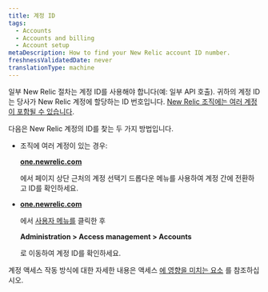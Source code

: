```yaml
---
title: 계정 ID
tags:
  - Accounts
  - Accounts and billing
  - Account setup
metaDescription: How to find your New Relic account ID number.
freshnessValidatedDate: never
translationType: machine
---
```


일부 New Relic 절차는 계정 ID를 사용해야 합니다(예: 일부 API 호출). 귀하의 계정 ID는 당사가 New Relic 계정에 할당하는 ID 번호입니다. [New Relic 조직에는 여러 계정이 포함될 수 있습니다](/docs/accounts/accounts-billing/account-structure/new-relic-account-structure).

다음은 New Relic 계정의 ID를 찾는 두 가지 방법입니다.

* 조직에 여러 계정이 있는 경우:

  <DNT>**[one.newrelic.com](https://one.newrelic.com/all-capabilities)**</DNT>

  에서 페이지 상단 근처의 계정 선택기 드롭다운 메뉴를 사용하여 계정 간에 전환하고 ID를 확인하세요.

* <DNT>**[one.newrelic.com](https://one.newrelic.com/all-capabilities)**</DNT>

  에서 [사용자 메뉴를](/docs/accounts/accounts-billing/general-account-settings/intro-account-settings) 클릭한 후

  <DNT>**Administration > Access management > Accounts**</DNT>

  로 이동하여 계정 ID를 확인하세요.

계정 액세스 작동 방식에 대한 자세한 내용은 액세스 [에 영향을 미치는 요소](/docs/accounts/accounts-billing/account-structure/factors-affecting-access-features-data) 를 참조하십시오.
